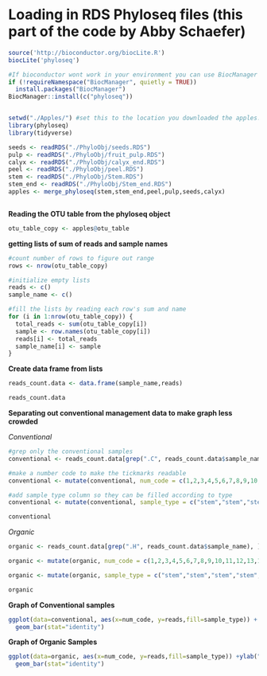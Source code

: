 # Loading in RDS Phyloseq files (this part of the code by Abby Schaefer)

```r
source('http://bioconductor.org/biocLite.R')
biocLite('phyloseq')

#If bioconductor wont work in your environment you can use BiocManager as shown below to instal the phyloseq package
if (!requireNamespace("BiocManager", quietly = TRUE))
  install.packages("BiocManager")
BiocManager::install(c("phyloseq"))


setwd("./Apples/") #set this to the location you downloaded the apples.RDS file. Otherwise this won't work!
library(phyloseq)
library(tidyverse)

seeds <- readRDS("./PhyloObj/seeds.RDS")
pulp <- readRDS("./PhyloObj/fruit_pulp.RDS")
calyx <- readRDS("./PhyloObj/calyx_end.RDS")
peel <- readRDS("./PhyloObj/peel.RDS")
stem <- readRDS("./PhyloObj/Stem.RDS")
stem_end <- readRDS("./PhyloObj/Stem_end.RDS")
apples <- merge_phyloseq(stem,stem_end,peel,pulp,seeds,calyx)

```


```r

```


**Reading the OTU table from the phyloseq object**
```r
otu_table_copy <- apples@otu_table
```

**getting lists of sum of reads and sample names**
```r
#count number of rows to figure out range
rows <- nrow(otu_table_copy)

#initialize empty lists
reads <- c()
sample_name <- c()

#fill the lists by reading each row's sum and name
for (i in 1:nrow(otu_table_copy)) {
  total_reads <- sum(otu_table_copy[i])
  sample <- row.names(otu_table_copy[i])
  reads[i] <- total_reads
  sample_name[i] <- sample
}
```


**Create data frame from lists**
```r
reads_count.data <- data.frame(sample_name,reads)

reads_count.data
```

**Separating out conventional management data  to make graph less crowded**

_Conventional_
```r
#grep only the conventional samples
conventional <- reads_count.data[grep(".C", reads_count.data$sample_name), ]

#make a number code to make the tickmarks readable
conventional <- mutate(conventional, num_code = c(1,2,3,4,5,6,7,8,9,10,11,12,13,14,15,16,17,18,19,20,21,22,23,24))

#add sample type column so they can be filled according to type
conventional <- mutate(conventional, sample_type = c("stem","stem","stem","stem","Stem end","Stem end", "Stem end", "Stem end", "Peel", "Peel","Peel","Peel","Fruit pulp","Fruit pulp","Fruit pulp", "Fruit pulp", "Seed","Seed","Seed","Seed","Calyx end","Calyx end","Calyx end", "Calyx end"))

conventional
```

_Organic_
```r
organic <- reads_count.data[grep(".H", reads_count.data$sample_name), ]

organic <- mutate(organic, num_code = c(1,2,3,4,5,6,7,8,9,10,11,12,13,14,15,16,17,18,19,20,21,22,23,24))

organic <- mutate(organic, sample_type = c("stem","stem","stem","stem","Stem end","Stem end", "Stem end", "Stem end", "Peel", "Peel","Peel","Peel","Fruit pulp","Fruit pulp","Fruit pulp", "Fruit pulp", "Seed","Seed","Seed","Seed","Calyx end","Calyx end","Calyx end", "Calyx end"))

organic
```

**Graph of Conventional samples**
```r
ggplot(data=conventional, aes(x=num_code, y=reads,fill=sample_type)) + ylab("Number of Reads")+ xlab("Sample Number")+ ggtitle("Conventional Apples")+
  geom_bar(stat="identity")
```

**Graph of Organic Samples**
```r
ggplot(data=organic, aes(x=num_code, y=reads,fill=sample_type)) +ylab("Number of Reads")+ xlab("Sample Number")+ ggtitle("Organic Apples")+
  geom_bar(stat="identity")
```

